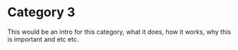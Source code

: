 # Category 3



This would be an intro for this category, what it does, how it works, why this is important and etc etc.
